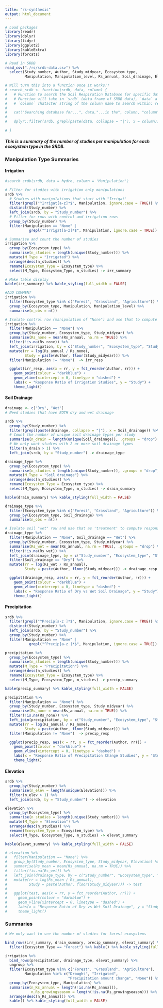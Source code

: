 ```yaml
---
title: "rs-synthesis"
output: html_document
---
```


```r
# Load packages
library(readr)
library(dplyr)
library(tidyr)
library(ggplot2)
library(kableExtra)
library(forcats)

# Read in SRDB
read_csv("./rs/srdb-data.csv") %>% 
  select(Study_number, Author, Study_midyear, Ecosystem_type, 
         Manipulation, Manipulation_level, Rs_annual, Soil_drainage, Elevation) -> srdb

# Will turn this into a function once it works!!
# search_srdb <- function(srdb, data, column) {
#   # Function to search the Soil Respiration Database for specific data in a specified column
#   # Function will take in `srdb` (data frame of SRDB data), `data` a vector of values to search, and
#   # `column` chatacter string of the column name to search within; returns a dataframe with search results
#   
#   cat("Searching database for...", data,"...in the", column, "column")
#   
#   dplyr::filter(srdb, grepl(paste(data, collapse = "|"), x = column))
  
# }
```
##### This is a summary of the number of studies per manipulation for each ecosystem type in the SRDB.

### Manipulation Type Summaries {.tabset .tabset-pills}

#### Irrigation
```r

#search_srdb(srdb, data = hydro, column = 'Manipulation')

# Filter for studies with irrigation only manipulations
srdb %>% 
  # Studies with manipulations that start with "Irrigat"
  filter(grepl("^Irrigat[a-z]*$", Manipulation, ignore.case = TRUE)) %>% 
  distinct(Study_number) %>% 
  left_join(srdb, by = "Study_number") %>%
  # Filter for rows with control and irrigation rows
  group_by(Study_number) %>% 
  filter(Manipulation == "None" |
           grepl("^Irrigat[a-z]*$", Manipulation, ignore.case = TRUE))  -> irrigation

# Summarise and count the number of studies
irrigation %>% 
  group_by(Ecosystem_type) %>% 
  summarise(n_studies = length(unique(Study_number))) %>% 
  mutate(M_Type = "Irrigated") %>% 
  arrange(desc(n_studies)) %>% 
  rename(Ecosystem_Type = Ecosystem_type) %>% 
  select(M_Type, Ecosystem_Type, n_studies) -> irr_summary

# Make table display
kable(irr_summary) %>% kable_styling(full_width = FALSE)

#ADD COMMENT
irrigation %>% 
  filter(Ecosystem_type %in% c("Forest", "Grassland", "Agriculture")) %>%
  group_by(Ecosystem_type, Manipulation, Manipulation_level) %>% 
  summarise(n_obs = n())

# Isolate control row (manipulation of "None") and use that to compute response ratio
irrigation %>% 
  filter(Manipulation == "None") %>% 
  group_by(Study_number, Ecosystem_type, Study_midyear) %>% 
  summarise(Rs_none = mean(Rs_annual, na.rm = TRUE)) %>% 
  filter(!is.na(Rs_none)) %>% 
  left_join(irrigation, by = c("Study_number", "Ecosystem_type", "Study_midyear")) %>% 
  mutate(rr = log(Rs_annual / Rs_none), 
         Study = paste(Author, floor(Study_midyear))) %>% 
  filter(Manipulation != "None")  -> irr_resp

  ggplot(irr_resp, aes(x = rr, y = fct_reorder(Author, rr))) + 
    geom_point(colour = "darkblue") + 
    geom_vline(xintercept = 0, linetype = "dashed") + 
    labs(x = "Response Ratio of Irrigation Studies", y = "Study") +
    theme_light()

```

#### Soil Drainage

```r

drainage <- c("Dry", "Wet")
# Need studies that have BOTH dry and wet drainage 

srdb %>%   
  group_by(Study_number) %>% 
  filter(grepl(paste(drainage, collapse = "|"), x = Soil_drainage)) %>% 
  # Count the number of unique soil drainage types per study 
  summarise(n_drain = length(unique(Soil_drainage)), .groups = "drop") %>% 
  # We only want studies with 2 or more soil drainage types
  filter(n_drain > 1) %>% 
  left_join(srdb, by = "Study_number") -> drainage_type

drainage_type %>% 
  group_by(Ecosystem_type) %>% 
  summarise(n_studies = length(unique(Study_number)), .groups = "drop") %>% 
  mutate(M_Type = "Soil drainage") %>% 
  arrange(desc(n_studies)) %>% 
  rename(Ecosystem_Type = Ecosystem_type) %>% 
  select(M_Type, Ecosystem_Type, n_studies) -> drain_summary

kable(drain_summary) %>% kable_styling(full_width = FALSE)

drainage_type %>% 
  filter(Ecosystem_type %in% c("Forest", "Grassland", "Agriculture")) %>% 
  group_by(Ecosystem_type, Soil_drainage) %>% 
  summarise(n_obs = n())

# Isolate soil "wet" row and use that as 'treatment' to compute response ratio
drainage_type %>% 
  filter(Manipulation == "None", Soil_drainage == "Wet") %>% 
  group_by(Study_number, Ecosystem_type, Study_midyear) %>% 
  summarise(Rs_wet = mean(Rs_annual, na.rm = TRUE), .groups = "drop") %>% 
  filter(!is.na(Rs_wet)) %>% 
  left_join(drainage_type, by = c("Study_number", "Ecosystem_type", "Study_midyear")) %>% 
  filter(Soil_drainage == "Dry") %>% 
  mutate(rr = log(Rs_wet / Rs_annual), 
         Study = paste(Author, floor(Study_midyear))) -> drainage_resp

  ggplot(drainage_resp, aes(x = rr, y = fct_reorder(Author, rr))) + 
    geom_point(colour = "darkblue") + 
    geom_vline(xintercept = 0, linetype = "dashed") + 
    labs(x = "Response Ratio of Dry vs Wet Soil Drainage", y = "Study") +
    theme_light()

```

#### Precipitation

```r
  
srdb %>% 
  filter(grepl("^Precip[a-z ]*$", Manipulation, ignore.case = TRUE)) %>%
  distinct(Study_number) %>% 
  left_join(srdb, by = "Study_number") %>%
  group_by(Study_number) %>% 
  filter(Manipulation == "None" | 
           grepl("^Precip[a-z ]*$", Manipulation, ignore.case = TRUE)) -> precipitation

precipitation %>% 
  group_by(Ecosystem_type) %>% 
  summarise(n_studies = length(unique(Study_number))) %>% 
  mutate(M_Type = "Precipitation") %>% 
  arrange(desc(n_studies)) %>% 
  rename(Ecosystem_Type = Ecosystem_type) %>% 
  select(M_Type, Ecosystem_Type, n_studies) -> precip_summary

kable(precip_summary) %>% kable_styling(full_width = FALSE)

precipitation %>% 
  filter(Manipulation == "None") %>% 
  group_by(Study_number, Ecosystem_type, Study_midyear) %>% 
  summarise(Rs_none = mean(Rs_annual, na.rm = TRUE)) %>% 
  filter(!is.na(Rs_none)) %>% 
  left_join(precipitation, by = c("Study_number", "Ecosystem_type", "Study_midyear")) %>% 
  mutate(rr = log(Rs_annual / Rs_none), 
         Study = paste(Author, floor(Study_midyear))) %>% 
  filter(Manipulation != "None")  -> precip_resp

  ggplot(precip_resp, aes(x = rr, y = fct_reorder(Author, rr))) + 
    geom_point(colour = "darkblue") + 
    geom_vline(xintercept = 0, linetype = "dashed") + 
    labs(x = "Response Ratio of Precipitation Change Studies", y = "Study") +
    theme_light()

```

#### Elevation

```r

srdb %>%   
  group_by(Study_number) %>% 
  summarise(n_elev = length(unique(Elevation))) %>% 
  filter(n_elev > 1) %>% 
  left_join(srdb, by = "Study_number") -> elevation

elevation %>% 
  group_by(Ecosystem_type) %>% 
  summarise(n_studies = length(unique(Study_number))) %>% 
  mutate(M_Type = "Elevation") %>% 
  arrange(desc(n_studies)) %>% 
  rename(Ecosystem_Type = Ecosystem_type) %>% 
  select(M_Type, Ecosystem_Type, n_studies) -> elevat_summary

kable(elevat_summary) %>% kable_styling(full_width = FALSE)

# elevation %>% 
#   filter(Manipulation == "None") %>% 
#   group_by(Study_number, Ecosystem_type, Study_midyear, Elevation) %>% 
#   summarise(Rs_mean = mean(Rs_annual, na.rm = TRUE)) %>% 
#   filter(!is.na(Rs_wet)) %>% 
#   left_join(drainage_type, by = c("Study_number", "Ecosystem_type", "Study_midyear")) %>% 
#   mutate(rr = log(Rs_mean / Rs_annual), 
#          Study = paste(Author, floor(Study_midyear))) -> test
# 
#   ggplot(test, aes(x = rr, y = fct_reorder(Author, rr))) + 
#     geom_point(colour = "darkblue") + 
#     geom_vline(xintercept = 0, linetype = "dashed") + 
#     labs(x = "Response Ratio of Dry vs Wet Soil Drainage", y = "Study") +
#     theme_light()

```

### Summaries

```r

# We only want to see the number of studies for forest ecosystems 

bind_rows(irr_summary, drain_summary, precip_summary, elevat_summary) %>% 
  filter(Ecosystem_Type == "Forest") %>% kable() %>% kable_styling(full_width = FALSE)

irrigation %>% 
  bind_rows(precipitation, drainage_type, elevat_summary) %>%
  ungroup %>% 
  filter(Ecosystem_type %in% c("Forest", "Grassland", "Agriculture"),
         Manipulation %in% c("Drought", "Irrigated", 
                             "Precipitation amount change", "None")) %>% 
  group_by(Ecosystem_type, Manipulation) %>% 
  summarise(n_Rs_annual = length(!is.na(Rs_annual)),
            n_Rs_growingseason = length(!is.na(Rs_growingseason))) %>% 
  arrange(desc(n_Rs_annual)) %>% 
  kable() %>% kable_styling(full_width = FALSE)


```